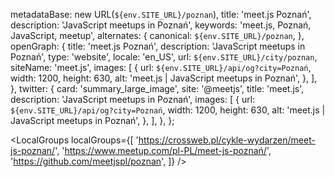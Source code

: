 
  metadataBase: new URL(`${env.SITE_URL}/poznan`),
  title: 'meet.js Poznań',
  description: 'JavaScript meetups in Poznań',
  keywords: 'meet.js, Poznań, JavaScript, meetup',
  alternates: {
    canonical: `${env.SITE_URL}/poznan`,
  },
  openGraph: {
    title: 'meet.js Poznań',
    description: 'JavaScript meetups in Poznań',
    type: 'website',
    locale: 'en_US',
    url: `${env.SITE_URL}/city/poznan`,
    siteName: 'meet.js',
    images: [
      {
        url: `${env.SITE_URL}/api/og?city=Poznań`,
        width: 1200,
        height: 630,
        alt: 'meet.js | JavaScript meetups in Poznań',
      },
    ],
  },
  twitter: {
    card: 'summary_large_image',
    site: '@meetjs',
    title: 'meet.js',
    description: 'JavaScript meetups in Poznań',
    images: [
      {
        url: `${env.SITE_URL}/api/og?city=Poznań`,
        width: 1200,
        height: 630,
        alt: 'meet.js | JavaScript meetups in Poznań',
      },
    ],
  },
};

<CityBanner city="Poznań" background="city/poznan/cover.jpg" />

<EventSection city="Poznań" />

<LocalGroups
  localGroups={[
    'https://crossweb.pl/cykle-wydarzen/meet-js-poznan/',
    'https://www.meetup.com/pl-PL/meet-js-poznań/',
    'https://github.com/meetjspl/poznan',
  ]}
/>

<FAQ questions={PoznanFAQ} />

<Organizers city="Poznań" organizers={PoznanOrganizers} />

<CityEmail email="poznan@meetjs.pl" />
